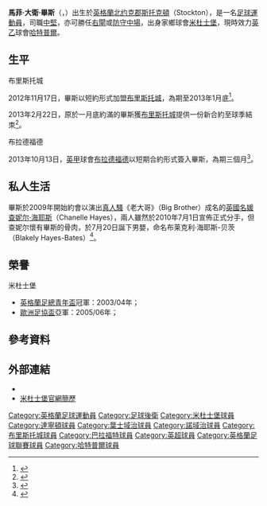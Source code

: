 {{noteTA|G1=足球|G2=FAcup|G3=英超
|T=zh-hans:马修·贝茨; zh-hk:馬菲·畢斯;
|1=zh-hans:贝茨; zh-hk:畢斯;
|2=zh-hans:马修; zh-hk:馬菲;
|3=zh-hans:马修·大卫·米尔斯; zh-hk:馬菲·大衛·畢斯;
}}
{{Infobox football biography 2
| playername          = 馬菲·畢斯<br />''Matthew Bates''
| image               = Matthew Bates 15-08-2015 1.jpg
| caption             = 
| fullname            = Matthew David Bates
| dateofbirth         = {{birth date and age|1986|12|10|df=yes}}
| cityofbirth         = [[蒂斯河畔斯托克頓|斯托克頓]]
| countryofbirth      = [[英格蘭|英格蘭]]
| height              = {{height|ft=5|in=10}}
| position            = [[中场#防守中場|防守中場]] / [[後衞_(足球)#中后卫|中堅]]
| currentclub         = [[哈特尔普尔联足球俱乐部|哈特普爾]]
| clubnumber          = 4
| youthyears1         = 1998−2004
| youthclubs1         = [[米德尔斯堡足球俱乐部|米杜士堡]]
| years1              = 2004−2012
| clubs1              = [[米德尔斯堡足球俱乐部|米杜士堡]]
| caps1               = 104
| goals1              = 6
| years2              = 2005
| clubs2              = → [[达灵顿足球俱乐部|達寧頓]] 
| caps2               = 4 
| goals2              = 0
| years3              = 2006
| clubs3              = → [[伊普斯维奇城足球俱乐部|葉士域治]] 
| caps3               = 2 
| goals3              = 0
| years4              = 2008
| clubs4              = → [[诺里奇城足球俱乐部|诺里奇城]] 
| caps4               = 3 
| goals4              = 0
| years5              = 2012−2013
| clubs5              = [[布里斯托尔城足球俱乐部|布里斯托城]]
| caps5               = 13 
| goals5              = 0
| years6              = 2013−2014
| clubs6              = [[布拉德福德城足球俱乐部|布拉德福德]]
| caps6               = 22
| goals6              = 0
| years7              = 2014–
| clubs7               = [[哈特尔普尔联足球俱乐部|哈特普爾]]
| caps7                = 14
| goals7               = 1
| totalcaps           = 
| totalgoals          = 
| nationalyears1      = 2004
| nationalteam1       = [[英格蘭18歲以下足球代表隊|英格蘭U18]]
| nationalcaps1       = 2
| nationalgoals1      = 0
| nationalyears2      = 2004−2005
| nationalteam2       = [[英格蘭19歲以下足球代表隊|英格蘭U19]]
| nationalcaps2       = 3
| nationalgoals2      = 0
| medaltemplates      = 
| club-update         = 2013年11月8日 (五) 12:09 (UTC)
| nationalteam-update = 2011年10月20日 (四) 04:19 (UTC)
}}

'''馬菲·大衛·畢斯'''（{{lang-en|'''Matthew David Bates'''}}，{{bd|1986年|12月10日|catidx=Bates, Matthew}}）出生於[[英格蘭|英格蘭]][[北约克郡|北约克郡]][[蒂斯河畔斯托克頓|斯托克頓]]（Stockton），是一名[[足球|足球]][[運動員|運動員]]，司職[[後衞_(足球)#中后卫|中堅]]，亦可勝任[[後衞_(足球)#边後衛|右閘]]或[[中场#防守中場|防守中場]]，出身家鄉球會[[米德尔斯堡足球俱乐部|米杜士堡]]，現時效力[[英乙|英乙]]球會[[哈特尔普尔联足球俱乐部|哈特普爾]]。

== 生平 ==
<!--
;米杜士堡
Born in [[Stockton-on-Tees|Stockton-on-Tees]] and raised in [[Eaglescliffe|Eaglescliffe]], Bates began playing at [[Manchester_United|Manchester United]]'s centre of excellence in [[Birtley,_Tyne_and_Wear|Birtley]] since the age of nine. Several years later, the centre was closed down and he was taken in by his hometown club [[Middlesbrough_F.C.|Middlesbrough]]. After tasting [[FA_Youth_Cup|FA Youth Cup]] success in 2003–04, he was promoted to the first team and made his debut on 6 December 2004, coming on as an injury time replacement for [[Jimmy_Floyd_Hasselbaink|Jimmy Floyd Hasselbaink]] in a 3–2 win over [[Manchester_City_F.C.|Manchester City]]. After a successful loan spell at [[Darlington_F.C.|Darlington]], he made a breakthrough, making 28 appearances and played alongside former manager [[Gareth_Southgate|Gareth Southgate]] in central defence.<ref>{{citenews|title=Saturday Spotlight Survival would complete Bates' recovery|url=http://www.darlingtonandstocktontimes.co.uk/archive/2009/04/25/Sport%3A+Football+%28Middlesbrough+News%29/4319793.Saturday_Spotlight __Survival_would_complete_Bates____recovery/|publisher=[[Darlington_&_Stockton_Times|Darlington & Stockton Times]]|date=25 April 2009}}</ref>

Bates had been tipped by some to be Southgate's successor but an injury while on loan at [[Ipswich_Town_F.C.|Ipswich]] in November 2006 prematurely ended his 2006–07 season. He was seriously injured in his second game, tearing his [[cruciate_ligament|cruciate ligament]] and partially tearing his [[medial_ligament|medial ligament]], and returned to Boro.<ref>[http://www.mfc.premiumtv.co.uk/page/News/NewsDetail/0,,1~934131,00.html "Cruel blow for Matthew"], Middlesbourgh Football Club (undated).</ref> After recovering in January 2008, Bates moved on loan to [[Norwich_City_F.C.|Norwich City]] for two months. He later returned to Middlesbrough after suffering from another knee injury which has resulted in him needing an operation for the third time in just 18 months.<ref>[http://www.canaries.premiumtv.co.uk/page/NewsDetails/0,,10355~1229256,00.html "City sign Bates on loan"], Norwich City Football Club, 30 January 2008.</ref> He scored his first league goal for Middlesbrough in a crucial 3–1 win over relegation rivals Hull on 11 April 2009.<ref>{{cite web 
|url=http://news.bbc.co.uk/sport1/hi/football/eng_prem/7978843.stm
|title=Middlesbrough 3–1 Hull 
|publisher=[[BBC|BBC]] 
|date=11 April 2009 |accessdate=31 August 2009}}</ref> 

Following Middlesbrough's relegation from the [[Premier_League|Premier League]] in the [[Middlesbrough_F.C._season_2008–09|2008–09 season]], rumours arose regarding his future with them. However, despite a number of Premier League clubs being interested, he opted to stay at Middlesbrough signed a new three-year deal at the Riverside outfit.<ref>[http://www.skysports.com/story/0,19528,11680_5395365,00.html "Bates pens Boro deal: Middlesbrough ace signs on for three more years"], ''Sky Sports'', 22 June 2009.</ref>

On 25 July, Bates suffered the fourth serious knee injury of his career and could be sidelined for the rest of the year.<ref>Richardson, Andy (27 July 2009). [http://www.thenorthernecho.co.uk/sport/4513730.Bates_knee_injury_is_huge_blow_for_Boro/ "Bates knee injury is huge blow for Boro"]. [[The_Northern_Echo|The Northern Echo]]</ref> He went for surgery in September and is confirmed to be out for the entire season.<ref>{{citenews|title=Bates heads to the USA in latest fightback|url=http://www.darlingtonandstocktontimes.co.uk/archive/2009/11/24/Sport%3A+Football+%28Middlesbrough+News%29/4756270.Bates_heads_to_USA_in_latest_fightback/|publisher=[[Darlington_&_Stockton_Times|Darlington & Stockton Times]]|date=24 November 2009}}</ref>

The 2010/11 season saw Bates as a regular in the Boro line-up. He got his first goal of the season against [[Portsmouth_F.C.|Portsmouth]] in a 2-2 draw. Under new Boro manager [[Tony_Mowbray|Tony Mowbray]] Bates was named new captain. He scored the only goal in a 1-1 draw with [[Preston_North_End_F.C.|Preston North End]]. His third and final goal of the season came when he returned to the side after injury, playing in midfield, against [[Sheffield_United_F.C.|Sheffield United]]. He was rewarded with a great start to the 2011/12 season by winning Player of the Month.
-->
;布里斯托城
2012年11月17日，畢斯以短約形式加盟[[布里斯托尔城足球俱乐部|布里斯托城]]，為期至2013年1月底<ref>{{cite news |language=en |url=http://www.bbc.co.uk/sport/0/football/20377530 |title=Matthew Bates signs short-term Bristol City contract |publisher=''[[BBC_Sport|BBC Sport]]'' |date=2012-11-17 |accessdate=2012-11-18 |archive-date=2012-11-20 |archive-url=https://web.archive.org/web/20121120070011/http://www.bbc.co.uk/sport/0/football/20377530 |dead-url=no }}</ref>。

2013年2月22日，原於一月底約滿的畢斯獲[[布里斯托尔城足球俱乐部|布里斯托城]]提供一份新合約至球季結朿<ref>{{cite news |language=en |url=http://www.bbc.co.uk/sport/0/football/21551049 |title=Bristol City: Matthew Bates signs new deal with club |publisher=''[[BBC_Sport|BBC Sport]]'' |date=2013-02-22 |accessdate=2013-10-13 |archive-date=2013-10-17 |archive-url=https://web.archive.org/web/20131017054047/http://www.bbc.co.uk/sport/0/football/21551049 |dead-url=no }}</ref>。

;布拉德福德
2013年10月13日，[[英甲|英甲]]球會[[布拉德福德城足球俱乐部|布拉德福德]]以短期合約形式簽入畢斯，為期三個月<ref>{{cite news |language=en |url=http://www.bbc.co.uk/sport/0/football/24513691 |title=Bradford City bring in defender Matthew Bates |publisher=''[[BBC_Sport|BBC Sport]]'' |date=2013-10-13 |accessdate=2013-10-13 |archive-date=2013-10-16 |archive-url=https://web.archive.org/web/20131016155929/http://www.bbc.co.uk/sport/0/football/24513691 |dead-url=no }}</ref>。


== 私人生活 ==
畢斯於2009年開始約會以演出[[真人實境秀|真人騷]]《老大哥》（Big Brother）成名的[[英國|英國]][[名流|名媛]][[查妮尔·海耶斯|查妮尔·海耶斯]]（Chanelle Hayes），兩人雖然於2010年7月1日宣佈正式分手，但查妮尔懷有畢斯的骨肉，於7月20日誕下男嬰，命名布莱克利·海耶斯-贝茨（Blakely Hayes-Bates）<ref>{{cite web |language=en |url=http://www.dailymail.co.uk/tvshowbiz/article-1256825/Newly-single-Chanelle-Hayes-cradles-stomach-looks-forward-motherhood.html |title=Newly single Chanelle Hayes cradles her stomach as she looks forward to motherhood |date=10 March 2010 |work=''dailymail.co.uk'' |accessdate=10 March 2010 |archive-date=2010-04-21 |archive-url=https://web.archive.org/web/20100421220512/http://www.dailymail.co.uk/tvshowbiz/article-1256825/Newly-single-Chanelle-Hayes-cradles-stomach-looks-forward-motherhood.html |dead-url=no }}</ref>。

== 榮譽 ==
;米杜士堡
*[[英格蘭足總青年盃|英格蘭足總青年盃]]冠軍：2003/04年；
*[[歐洲足協盃|歐洲足協盃]]亞軍：2005/06年；

== 參考資料 ==
{{reflist}}

== 外部連結 ==
*{{soccerbase|id=38188|name=馬菲·畢斯}}
*[https://web.archive.org/web/20101114094940/http://www.mfc.co.uk/articles/matthew-bates-middlesbrough_70610_29622 米杜士堡官網簡歷]

{{DEFAULTSORT:Bates, Matthew}}
[[Category:英格蘭足球運動員|Category:英格蘭足球運動員]]
[[Category:足球後衛|Category:足球後衛]]
[[Category:米杜士堡球員|Category:米杜士堡球員]]
[[Category:達寧頓球員|Category:達寧頓球員]]
[[Category:葉士域治球員|Category:葉士域治球員]]
[[Category:諾域治球員|Category:諾域治球員]]
[[Category:布里斯托城球員|Category:布里斯托城球員]]
[[Category:巴拉福特球員|Category:巴拉福特球員]]
[[Category:英超球員|Category:英超球員]]
[[Category:英格蘭足球聯賽球員|Category:英格蘭足球聯賽球員]]
[[Category:哈特普爾球員|Category:哈特普爾球員]]